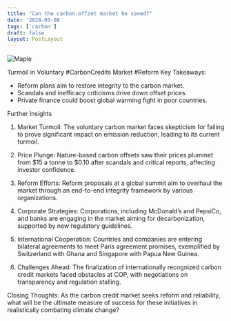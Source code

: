 ```yaml
---
title: "Can the carbon-offset market be saved?"
date: '2024-03-08'
tags: ['carbon']
draft: false
layout: PostLayout
---
```


<div className="flex justify-center">
<div className="my-1 w-full px-2 xl:my-1 xl:w-1/2 xl:px-2">
    <img src="https://willpolesa.pythonanywhere.com/static/podcast_thumbnails/thumbnailrecPYDMyi1ajmpfLN.jpg" alt="Maple" className="mx-auto h-58 w-auto" />
</div>
</div>

Turmoil in Voluntary #CarbonCredits Market #Reform
Key Takeaways:
- Reform plans aim to restore integrity to the carbon market.
- Scandals and inefficacy criticisms drive down offset prices.
- Private finance could boost global warming fight in poor countries.

Further Insights
1. Market Turmoil:
The voluntary carbon market faces skepticism for failing to prove significant impact on emission reduction, leading to its current turmoil.

2. Price Plunge:
Nature-based carbon offsets saw their prices plummet from $15 a tonne to $0.10 after scandals and critical reports, affecting investor confidence.

3. Reform Efforts:
Reform proposals at a global summit aim to overhaul the market through an end-to-end integrity framework by various organizations.

4. Corporate Strategies:
Corporations, including McDonald’s and PepsiCo, and banks are engaging in the market aiming for decarbonization, supported by new regulatory guidelines.

5. International Cooperation:
Countries and companies are entering bilateral agreements to meet Paris agreement promises, exemplified by Switzerland with Ghana and Singapore with Papua New Guinea.

6. Challenges Ahead:
The finalization of internationally recognized carbon credit markets faced obstacles at COP, with negotiations on transparency and regulation stalling.

Closing Thoughts:
As the carbon credit market seeks reform and reliability, what will be the ultimate measure of success for these initiatives in realistically combating climate change?
